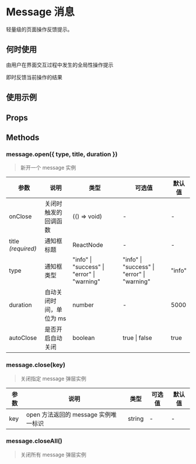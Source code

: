 # Message 消息

轻量级的页面操作反馈提示。

## 何时使用

由用户在界面交互过程中发生的全局性操作提示

即时反馈当前操作的结果

## 使用示例

<!-- Inject Stories -->

## Props

## Methods

### message.open({ type, title, duration })

> 新开一个 message 实例

| 参数               | 说明                    | 类型                                        | 可选值                                      | 默认值 |
| ------------------ | ----------------------- | ------------------------------------------- | ------------------------------------------- | ------ |
| onClose            | 关闭时触发的回调函数    | (() => void)                                | -                                           | -      |
| title _(required)_ | 通知框标题              | ReactNode                                   | -                                           | -      |
| type               | 通知框类型              | "info" \| "success" \| "error" \| "warning" | "info" \| "success" \| "error" \| "warning" | "info" |
| duration           | 自动关闭时间，单位为 ms | number                                      | -                                           | 5000   |
| autoClose          | 是否开启自动关闭        | boolean                                     | true \| false                               | true   |

### message.close(key)

> 关闭指定 message 弹层实例

| 参数 | 说明                                 | 类型   | 可选值 | 默认值 |
| ---- | ------------------------------------ | ------ | ------ | ------ |
| key  | open 方法返回的 message 实例唯一标识 | string | -      | -      |

### message.closeAll()

> 关闭所有 message 弹层实例
